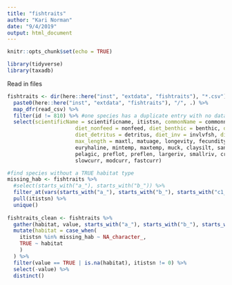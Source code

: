 ```yaml
---
title: "fishtraits"
author: "Kari Norman"
date: "9/4/2019"
output: html_document
---
```


```r
knitr::opts_chunk$set(echo = TRUE)
```

```r
library(tidyverse)
library(taxadb)
```

Read in files
```r
fishtraits <- dir(here::here("inst", "extdata", "fishtraits"), "*.csv") %>%
  paste0(here::here("inst", "extdata", "fishtraits"), "/", .) %>%
  map_dfr(read_csv) %>% 
  filter(id != 810) %>% #one species has a duplicate entry with no data for some reason
  select(scientificName = scientificname, itistsn, commonName = commonname, altcommonName = othernames, 
                      diet_nonfeed = nonfeed, diet_benthic = benthic, diet_surwcol = surwcol, diet_algphyto = algphyto, diet_macvascu = macvascu, 
                      diet_detritus = detritus, diet_inv = invlvfsh, diet_fshcrcrb = fshcrcrb, diet_blood = blood, diet_eggs = eggs, diet_other = other, 
                      max_length = maxtl, matuage, longevity, fecundity, serial, season, starts_with("a_"), starts_with("b_"), starts_with("c1_"),
                      euryhaline, mintemp, maxtemp, muck, claysilt, sand, gravel, cobble, boulder, bedrock, vegetat, debrdetr, lwd,
                      pelagic, preflot, preflen, largeriv, smallriv, creek, sprgsubt, lacustrine, potanadr, lowland, upland, montane,
                      slowcurr, modcurr, fastcurr) 

#find species without a TRUE habitat type 
missing_hab <- fishtraits %>% 
  #select(starts_with("a_"), starts_with("b_")) %>%
  filter_at(vars(starts_with("a_"), starts_with("b_"), starts_with("c1_")),  ~ !. %in% TRUE) %>%
  pull(itistsn) %>%
  unique()
  
fishtraits_clean <- fishtraits %>%
  gather(habitat, value, starts_with("a_"), starts_with("b_"), starts_with("c1_")) %>%
  mutate(habitat = case_when(
    itistsn %in% missing_hab ~ NA_character_,
    TRUE ~ habitat
    )
  ) %>% 
  filter(value == TRUE | is.na(habitat), itistsn != 0) %>%
  select(-value) %>%
  distinct()

```


